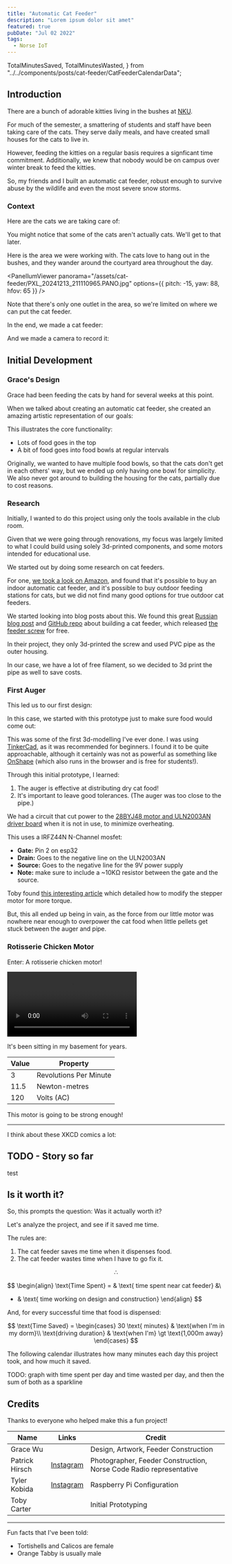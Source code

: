 ```yaml
---
title: "Automatic Cat Feeder"
description: "Lorem ipsum dolor sit amet"
featured: true
pubDate: "Jul 02 2022"
tags:
  - Norse IoT
---
```


  TotalMinutesSaved,
  TotalMinutesWasted,
} from "../../components/posts/cat-feeder/CatFeederCalendarData";

## Introduction

There are a bunch of adorable kitties living in the bushes at [NKU](https://www.nku.edu/).

For much of the semester, a smattering of students and staff have been taking care of the cats.
They serve daily meals, and have created small houses for the cats to live in.

However, feeding the kitties on a regular basis requires a signficant time commitment.
Additionally, we knew that nobody would be on campus over winter break to feed the kitties.

So, my friends and I built an automatic cat feeder, robust enough to survive abuse by the
wildlife and even the most severe snow storms.

### Context

Here are the cats we are taking care of:

<CatPictures />

You might notice that some of the cats aren't actually cats. We'll get to that later.

Here is the area we were working with. The cats love to hang out in the bushes, and they wander around the courtyard area throughout the day.

<PanellumViewer
  panorama="/assets/cat-feeder/PXL_20241213_211110965.PANO.jpg"
  options={{ pitch: -15, yaw: 88, hfov: 65 }}
/>

Note that there's only one outlet in the area, so we're limited on where we can put the cat feeder.

In the end, we made a cat feeder:


<ZoomOptimized
  src={CatFeeder}
  alt="A cat feeder made with a yellow bucket, a silver bucket, and an umbrella"
/>

And we made a camera to record it:


<ZoomOptimized
  src={Camera}
  alt="A cat feeder made with a yellow bucket, a silver bucket, and an umbrella"
  width="300"
/>

## Initial Development

### Grace's Design

Grace had been feeding the cats by hand for several weeks at this point.

When we talked about creating an automatic cat feeder, she created an amazing artistic representation of our goals:


<ZoomOptimized
  src={GraceDrawing}
  alt="Grace's diagram of a cat feeder"
  className="text-center"
  height="600"
/>

This illustrates the core functionality:

- Lots of food goes in the top
- A bit of food goes into food bowls at regular intervals

Originally, we wanted to have multiple food bowls, so that the cats don't get in each others' way,
but we ended up only having one bowl for simplicity.
We also never got around to building the housing for the cats, partially due to cost reasons.

### Research

Initially, I wanted to do this project using only the tools available in the club room.

Given that we were going through renovations, my focus was largely limited to what I could build using
solely 3d-printed components, and some motors intended for educational use.

We started out by doing some research on cat feeders.

For one, [we took a look on Amazon](https://www.amazon.com/s?k=Outdoor+cat+feeder), and found that it's possible to buy an indoor automatic cat feeder,
and it's possible to buy outdoor feeding stations for cats, but we did not find many good options for true outdoor cat feeders.

We started looking into blog posts about this. We found
this great [Russian blog post](https://alexgyver.ru/gyverfeed2/) and [GitHub repo](https://github.com/AlexGyver/GyverFeed2)
about building a cat feeder, which released [the feeder screw](https://www.thingiverse.com/thing:4753380) for free.

In their project, they only 3d-printed the screw and used PVC pipe as the outer housing.

In our case, we have a lot of free filament, so we decided to 3d print the pipe as well to save costs.

### First Auger

This led us to our first design:

<AnnotatedStl client:load url="/assets/cat-feeder/version1.stl" name="Initial Auger Design" />

In this case, we started with this prototype just to make sure food would come out:


<ZoomOptimized src={InitialDesign} alt="A circuit as defined below" width="500" />

This was some of the first 3d-modelling I've ever done. I was using [TinkerCad](https://www.tinkercad.com/), as it was recommended for beginners.
I found it to be quite approachable, although it certainly was not as powerful as something like [OnShape](https://www.onshape.com/en/)
(which also runs in the browser and is free for students!).

Through this initial prototype, I learned:

1. The auger is effective at distributing dry cat food!
2. It's important to leave good tolerances. (The auger was too close to the pipe.)

We had a circuit that cut power to the
[28BYJ48 motor and ULN2003AN driver board](https://lastminuteengineers.com/28byj48-stepper-motor-arduino-tutorial/)
when it is not in use, to minimize overheating.


<ZoomOptimized src={Circuit} alt="A circuit as defined below" width="600" />

This uses a IRFZ44N N-Channel mosfet:

- **Gate:** Pin 2 on esp32
- **Drain:** Goes to the negative line on the ULN2003AN
- **Source:** Goes to the negative line for the 9V power supply
- **Note:** make sure to include a ~10KΩ resistor between the gate and the source.

Toby found [this interesting article](https://everythingsmarthome.co.uk/converting-the-28byj-48-stepper-motor-for-more-torque/) which detailed how to modify the stepper motor for more torque.

But, this all ended up being in vain, as the force from our little motor
was nowhere near enough to overpower the cat food when little pellets get stuck between the auger and pipe.

### Rotisserie Chicken Motor

Enter: A rotisserie chicken motor!

<video controls="" autoplay="" transition:persist>
  <source src="/assets/cat-feeder/RotisserieChicken.mp4" type="video/mp4" />
  <source src="/assets/cat-feeder/RotisserieChicken.webm" type="video/webm" />
</video>

It's been sitting in my basement for years.

| **Value** | **Property**           |
| --------- | ---------------------- |
| 3         | Revolutions Per Minute |
| 11.5      | Newton-metres          |
| 120       | Volts (AC)             |

This motor is going to be strong enough!

---

I think about these XKCD comics a lot:

<div style={{ display: "flex" }}>
  <div style={{ flex: 1 }}>
    <ZoomImage
      imageProps={{
        height: "300",
        width: "300",
        alt: "Don't forget the time you spend finding the chart to look up what you save. And the time spent reading this reminder about the time spent. And the time trying to figure out if either of those actually make sense. Remember, every second counts toward your life total, including these right now.",
        src: "https://imgs.xkcd.com/comics/is_it_worth_the_time.png",
      }}
      attribution="XKCD 1205"
      attributionLink="https://xkcd.com/1205/"
    />
  </div>
  <div style={{ flex: 1 }}>
    <ZoomImage
      imageProps={{
        height: "300",
        width: "300",
        alt: "'Automating' comes from the roots 'auto-' meaning 'self-', and 'mating', meaning 'screwing'",
        src: "https://imgs.xkcd.com/comics/automation.png",
      }}
      attribution="XKCD 1319"
      attributionLink="https://xkcd.com/1319/"
    />
  </div>
</div>

## TODO - Story so far

<QuoteBlock>test</QuoteBlock>

## Is it worth it?

So, this prompts the question: Was it actually worth it?

Let's analyze the project, and see if it saved me time.

The rules are:

1. The cat feeder saves me time when it dispenses food.
1. The cat feeder wastes time when I have to go fix it.

$$
\therefore
$$

$$
\begin{align}
\text{Time Spent} = & \text{ time spent near cat feeder} &\\
+ & \text{ time working on design and construction}
\end{align}
$$

And, for every successful time that food is dispensed:

$$
\text{Time Saved} = \begin{cases}
    30 \text{ minutes} & \text{when I'm in my dorm}\\
    \text{driving duration}                     & \text{when I'm} \gt \text{1,000m away}
\end{cases}
$$

The following calendar illustrates how many minutes each day this project <span class="text-red-400">took</span>, and how much it <span class="text-green-400">saved</span>.

<CatFeederCalendar client:load />

TODO: graph with time spent per day and time wasted per day, and then the sum of both as a sparkline

<TotalMinutesWasted />

<TotalMinutesSaved />

## Credits

Thanks to everyone who helped make this a fun project!

| **Name**       | **Links**                                              | **Credit**                                                         |
| -------------- | ------------------------------------------------------ | ------------------------------------------------------------------ |
| Grace Wu       |                                                        | Design, Artwork, Feeder Construction                               |
| Patrick Hirsch | [Instagram](https://www.instagram.com/patrickhirsch28) | Photographer, Feeder Construction, Norse Code Radio representative |
| Tyler Kobida   | [Instagram](https://www.instagram.com/kobisteve07/)    | Raspberry Pi Configuration                                         |
| Toby Carter    |                                                        | Initial Prototyping                                                |

---

Fun facts that I've been told:

- Tortishells and Calicos are female
- Orange Tabby is usually male
